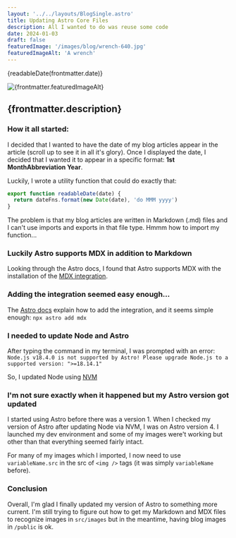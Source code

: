 ```yaml
---
layout: '../../layouts/BlogSingle.astro'
title: Updating Astro Core Files
description: All I wanted to do was reuse some code
date: 2024-01-03
draft: false
featuredImage: '/images/blog/wrench-640.jpg'
featuredImageAlt: 'A wrench'
---
```



<p class='articleCard__date'>{readableDate(frontmatter.date)}</p>

<img src={frontmatter.featuredImage} alt={frontmatter.featuredImageAlt} />

## {frontmatter.description}

### How it all started:

I decided that I wanted to have the date of my blog articles appear in the article (scroll up to see it in all it's glory). Once I displayed the date, I decided that I wanted it to appear in a specific format: **1st MonthAbbreviation Year**.

Luckily, I wrote a utility function that could do exactly that:

```js
export function readableDate(date) {
  return dateFns.format(new Date(date), 'do MMM yyyy')
}
```

The problem is that my blog articles are written in Markdown (.md) files and I can't use imports and exports in that file type. Hmmm how to import my function...

### Luckily Astro supports MDX in addition to Markdown

Looking through the Astro docs, I found that Astro supports MDX with the installation of the [MDX integration](https://docs.astro.build/en/guides/markdown-content/).

### Adding the integration seemed easy enough...

The [Astro docs](https://docs.astro.build/en/guides/integrations-guide/mdx/) explain how to add the integration, and it seems simple enough: `npx astro add mdx`

### I needed to update Node and Astro

After typing the command in my terminal, I was prompted with an error: `Node.js v18.4.0 is not supported by Astro! Please upgrade Node.js to a supported version: ">=18.14.1"`

So, I updated Node using [NVM](https://github.com/nvm-sh/nvm/blob/master/README.md)

### I'm not sure exactly when it happened but my Astro version got updated

I started using Astro before there was a version 1. When I checked my version of Astro after updating Node via NVM, I was on Astro version 4. I launched my dev environment and some of my images were't working but other than that everything seemed fairly intact.

For many of my images which I imported, I now need to use `variableName.src` in the src of `<img />` tags (it was simply `variableName` before).

### Conclusion

Overall, I'm glad I finally updated my version of Astro to something more current. I'm still trying to figure out how to get my Markdown and MDX files to recognize images in `src/images` but in the meantime, having blog images in `/public` is ok.
